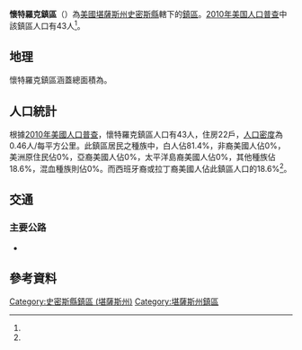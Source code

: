 {{noteTA
|G1=USState
}}
{{Infobox settlement
|official_name = 懷特羅克鎮區
|native_name = White Rock Township
|settlement_type = 鎮區
|pushpin_map=USA Kansas
|coordinates_display = inline,title
|coordinates_region = US-KS
|subdivision_type = [[世界政區索引|國家]]
|subdivision_name = [[美国|美国]]
|subdivision_type1 = [[美國行政區劃|州]]
|subdivision_name1 = [[堪薩斯州|堪薩斯州]]
|subdivision_type2 = [[堪薩斯州行政區劃|縣]]
|subdivision_name2 = [[史密斯縣_(堪薩斯州)|史密斯縣]]
|area_total_km2 = 92.92
|area_land_km2 = 92.65
|area_water_km2 = 0.27
|area_total_sq_mi =
|area_land_sq_mi =
|area_water_sq_mi =
|area_water_percent = 0.29
|population_as_of = [[2010年美国人口普查|2010]]
|population_footnotes = <ref name="Census 2010">{{cite web| url=http://factfinder2.census.gov| title=Race, Hispanic or Latino, Age, and Housing Occupancy: 2010 Census Redistricting Data, White Rock township, Smith County, Kansas| publisher=U.S. Census Bureau, American FactFinder 2| accessdate=2016-09-10| archive-date=2013-09-11| archive-url=https://web.archive.org/web/20130911234518/http://factfinder2.census.gov/| dead-url=no}}</ref>
|population_total = 43
|population_density_km2 = auto
|elevation_footnotes = 
|elevation_m = 577
|elevation_ft = 
|latd = 39
|latm = 51
|lats = 53
|latNS = N
|longd = 98
|longm = 33
|longs = 21
|longEW = W
|postal_code_type =
|postal_code = 
|blank_name = [[聯邦資料處理標準|FIPS代碼]]
|blank_info = 20-78000
|blank1_name = [[地名信息系统|GNIS編號]] 
|blank1_info = [http://geonames.usgs.gov/pls/gnispublic/f?p=gnispq:3:::NO::P3_FID:0471847 0471847]
|website = 
|footnotes = 
}}

'''懷特羅克鎮區'''（{{lang-en|'''White Rock Township'''}}）為[[美國|美國]][[堪薩斯州|堪薩斯州]][[史密斯縣_(堪薩斯州)|史密斯縣]]轄下的[[行政鎮區|鎮區]]。[[2010年美国人口普查|2010年美国人口普查]]中該鎮區人口有43人<ref name="Census 2010"/>。

==地理==
懷特羅克鎮區涵蓋總面積為{{convert|92.92|km2|sqmi}}。

==人口統計==
根據[[2010年美國人口普查|2010年美國人口普查]]，懷特羅克鎮區人口有43人，住房22戶，[[人口密度|人口密度]]為0.46人/每平方公里。此鎮區居民之種族中，白人佔81.4%，非裔美國人佔0%，美洲原住民佔0%，亞裔美國人佔0%，太平洋島裔美國人佔0%，其他種族佔18.6%，混血種族則佔0%。而西班牙裔或拉丁裔美國人佔此鎮區人口的18.6%<ref name="Census 2010"/>。

==交通==
===主要公路===
*{{Jct|country=USA|US|281}}

==參考資料==
{{reflist}}

{{史密斯縣 (堪薩斯州)}}

{{DEFAULTSORT:White Rock}}
[[Category:史密斯縣鎮區_(堪薩斯州)|Category:史密斯縣鎮區 (堪薩斯州)]]
[[Category:堪薩斯州鎮區|Category:堪薩斯州鎮區]]

{{SmithCountyKS-geo-stub}}